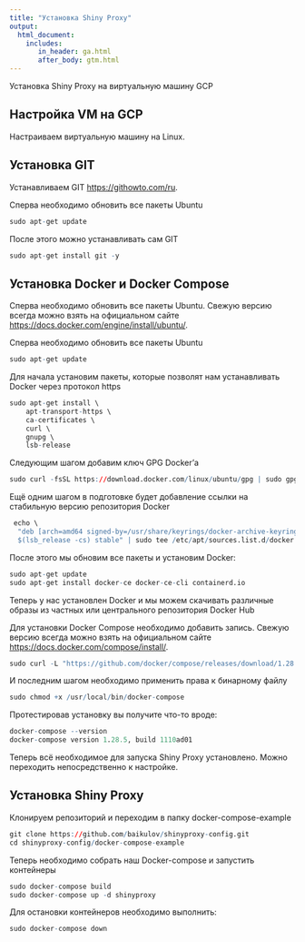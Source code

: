 ```yaml
---
title: "Установка Shiny Proxy"
output: 
  html_document:
    includes:
       in_header: ga.html
       after_body: gtm.html
---
```


Установка Shiny Proxy на виртуальную машину GCP

## Настройка VM на GCP

Настраиваем виртуальную машину на Linux.

## Установка GIT

Устанавливаем GIT <https://githowto.com/ru>.

Сперва необходимо обновить все пакеты Ubuntu

```r
sudo apt-get update
```

После этого можно устанавливать сам GIT
```r
sudo apt-get install git -y
```

## Установка Docker и Docker Compose

Сперва необходимо обновить все пакеты Ubuntu. Свежую версию всегда можно взять на официальном сайте <https://docs.docker.com/engine/install/ubuntu/>.

Сперва необходимо обновить все пакеты Ubuntu

```r
sudo apt-get update
```

Для начала установим пакеты, которые позволят нам устанавливать Docker через протокол https

```r
sudo apt-get install \
    apt-transport-https \
    ca-certificates \
    curl \
    gnupg \
    lsb-release
```

Следующим шагом добавим ключ GPG Docker'а

```r
sudo curl -fsSL https://download.docker.com/linux/ubuntu/gpg | sudo gpg --dearmor -o /usr/share/keyrings/docker-archive-keyring.gpg
```

Ещё одним шагом в подготовке будет добавление ссылки на стабильную версию репозитория Docker

```r
 echo \
  "deb [arch=amd64 signed-by=/usr/share/keyrings/docker-archive-keyring.gpg] https://download.docker.com/linux/ubuntu \
  $(lsb_release -cs) stable" | sudo tee /etc/apt/sources.list.d/docker.list > /dev/null
```

После этого мы обновим все пакеты и установим Docker:

```r
sudo apt-get update
sudo apt-get install docker-ce docker-ce-cli containerd.io
```

Теперь у нас установлен Docker и мы можем скачивать различные образы из частных или центрального репозитория Docker Hub

Для установки Docker Compose необходимо добавить запись. Свежую версию всегда можно взять на официальном сайте <https://docs.docker.com/compose/install/>.

```r
sudo curl -L "https://github.com/docker/compose/releases/download/1.28.5/docker-compose-$(uname -s)-$(uname -m)" -o /usr/local/bin/docker-compose
```

И последним шагом необходимо применить права к бинарному файлу

```r
sudo chmod +x /usr/local/bin/docker-compose
```

Протестировав установку вы получите что-то вроде:
```r
docker-compose --version
docker-compose version 1.28.5, build 1110ad01
```

Теперь всё необходимое для запуска Shiny Proxy установлено. Можно переходить непосредственно к настройке.

## Установка Shiny Proxy

Клонируем репозиторий и переходим в папку docker-compose-example

```r
git clone https://github.com/baikulov/shinyproxy-config.git
cd shinyproxy-config/docker-compose-example
```


Теперь необходимо собрать наш Docker-compose и запустить контейнеры

```r
sudo docker-compose build
sudo docker-compose up -d shinyproxy
```


Для остановки контейнеров необходимо выполнить:
```r
sudo docker-compose down
```

